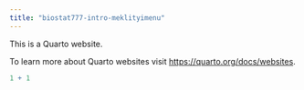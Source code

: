 ```yaml
---
title: "biostat777-intro-meklityimenu"
---
```


This is a Quarto website.

To learn more about Quarto websites visit <https://quarto.org/docs/websites>.

```r
1 + 1
```
